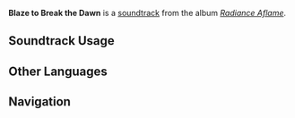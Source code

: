 {{Stub}}
{{Soundtrack Infobox
|image          = Radiance Aflame.png
|album          = Radiance Aflame
|disc           = 2
|number         = 36
|featured       = 
|featured2      = 
|featured3      = 
|featured_disc  = 
|featured_disc2 = 
|featured_disc3 = 
|youtube_id     = 
|spotify_id     = 4dzTGiawRIsAGRQ8EApGZZ
|previous       = And We Burn as One
|next           = Here Cometh the Flamelord
}}
'''Blaze to Break the Dawn''' is a [[soundtrack]] from the album ''[[Radiance Aflame]]''.

==Soundtrack Usage==
{{Soundtrack Usage
|quest             = No One Fights Alone//cutscene
}}
<!--
==Other Arrangements==
{{Files by Category Gallery|Media Using an Unreleased Arrangement of {{subst:#titleparts:{{subst:PAGENAME}}}} Soundtrack}}
-->
<!--
==Production Credits==
{| class="wikitable"
! Position
! Staff<ref>NetEase Cloud Music: [https://music.163.com/#/song?id=NUMBER TITLE {{zh|}}]</ref>
|-
!
| ({{zh|}})
|}
|}
-->
<!--
==Gallery==
<gallery>
</gallery>
-->

==Other Languages==
{{Other Languages
|en       = Blaze to Break the Dawn
|zhs      = 将黯黪炼作火
|zhs_rm   = 
|zht      = 
|zht_rm   = 
|zh_tl    = 
|ja       = 暗闇を裂く炎
|ja_rm    = Kurayami wo Saku Honoo
|ja_tl    = Darkness-Tearing Flame
}}
<!--
==References==
{{Reflist}}
-->

==Navigation==
{{Soundtrack Navbox|Radiance Aflame}}